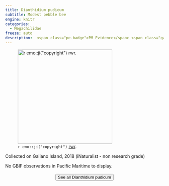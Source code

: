 ```yaml
---
title: Dianthidium pudicum
subtitle: Modest pebble bee
engine: knitr
categories:
  - Megachilidae
freeze: auto
description:  <span class="pe-badge">PM Evidence</span> <span class="gali-badge">Galiano</span>
---
```

![`r emo::ji("copyright")` [rwr ](https://www.inaturalist.org/photos/226547162).](https://inaturalist-open-data.s3.amazonaws.com/photos/226547162/large.jpeg){height=300}

Collected on Galiano Island, 2018 (iNaturalist - non research grade)

No GBIF observations in Pacific Maritime to display.
<br><br>
<center>


<a href="https://inaturalist.ca/observations?place_id=any&subview=map&taxon_id=218318"><button type="button" class="btn btn-secondary">See all Dianthidium pudicum <i class="fa-solid fa-arrow-up-right-from-square"></i> </button></a>
</center>
